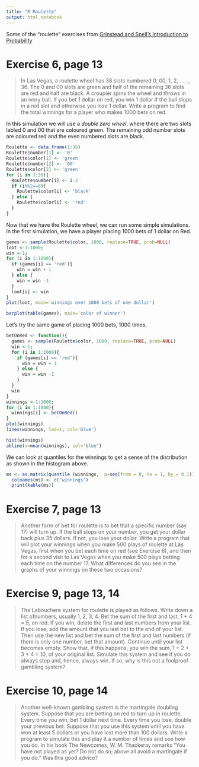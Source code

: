 ```yaml
---
title: "R Roulette"
output: html_notebook
---
```


Some of the "roulette" exercises from [Grinstead and Snell’s Introduction to Probability](https://math.dartmouth.edu/~prob/prob/prob.pdf)

# Exercise 6, page 13
> In Las Vegas, a roulette wheel has 38 slots numbered 0, 00, 1, 2, . . . , 36. The 0 and 00 slots are green and half of the remaining 36 slots are red and half are black. A croupier spins the wheel and throws in an ivory ball. If you bet 1 dollar on red, you win 1 dollar if the ball stops in a red slot and otherwise you lose 1 dollar. Write a program to find the total winnings for a player who makes 1000 bets on red.

In this simulation we will use a *double zero wheel*, where there are two slots labled 0 and 00 that are coloured green. The remaining odd number slots are coloured red and the even numbered slots are black.

```r
Roulette <- data.frame(1:38)
Roulette$number[1] <- '0'
Roulette$color[1] <- 'green'
Roulette$number[2] <- '00'
Roulette$color[2] <- 'green'
for (i in 3:38){
  Roulette$number[i] <- i-2
  if (i%%2==0){
    Roulette$color[i] <- 'black'
  } else {
    Roulette$color[i] <- 'red'
  }
}
```

Now that we have the Roulette wheel, we can run some simple simulations. In the first simulation, we have a player placing 1000 bets of 1 dollar on Red.

```r
games <- sample(Roulette$color, 1000, replace=TRUE, prob=NULL)
loot <-1:1000;
win <-1;
for (i in 1:1000){
  if (games[i] == 'red'){
    win = win + 1
  } else {
    win = win -1
  }
  loot[i] <- win
}
plot(loot, main='winnings over 1000 bets of one dollar')
```

```r
barplot(table(games), main='color of winner')
```

Let's try the same game of placing 1000 bets, 1000 times.
```r
betOnRed <- function(){ 
  games <- sample(Roulette$color, 1000, replace=TRUE, prob=NULL)
  win <-1;
  for (i in 1:1000){
    if (games[i] == 'red'){
      win = win + 1
    } else {
      win = win -1
    }
  }
  win
}
winnings <-1:1000;
for (i in 1:1000){
  winnings[i] <- betOnRed()
}
plot(winnings)
lines(winnings, lwd=1, col='blue')
```
```r
hist(winnings)
abline(v=mean(winnings), col="blue")
```
We can look at quantiles for the winnings to get a sense of the distribution as shown in the histogram above.
```r
ms <- as.matrix(quantile (winnings,  p=seq(from = 0, to = 1, by = 0.1)))
  colnames(ms) <- c("winnings")
  print(kable(ms))
```
# Exercise 7, page 13
> Another form of bet for roulette is to bet that a specific number (say 17) will turn up. If the ball stops on your number, you get your dollar back plus 35 dollars. If not, you lose your dollar. Write a program that will plot your winnings when you make 500 plays of roulette at Las Vegas, first when you bet each time on red (see Exercise 6), and then for a second visit to Las Vegas when you make 500 plays betting each time on the number 17. What differences do you see in the graphs of your winnings on these two occasions?

# Exercise 9, page 13, 14
> The Labouchere system for roulette is played as follows. Write down a list ofnumbers, usually 1, 2, 3, 4. Bet the sum of the first and last, 1 + 4 = 5, on red. If you win, delete the first and last numbers from your list. If you lose,
add the amount that you last bet to the end of your list. Then use the new list and bet the sum of the first and last numbers (if there is only one number, bet that amount). Continue until your list becomes empty. Show that, if this
happens, you win the sum, 1 + 2 + 3 + 4 = 10, of your original list. Simulate this system and see if you do always stop and, hence, always win. If so, why is this not a foolproof gambling system?

# Exercise 10, page 14
> Another well-known gambling system is the martingale doubling system. Suppose that you are betting on red to turn up in roulette. Every time you win, bet 1 dollar next time. Every time you lose, double your previous bet. Suppose that you use this system until you have won at least 5 dollars or you have lost more than 100 dollars. Write a program to simulate this and play it a number of times and see how you do. In his book The Newcomes, W. M. Thackeray remarks “You have not played as yet? Do not do so; above all avoid a martingale if you do.” Was this good advice?

